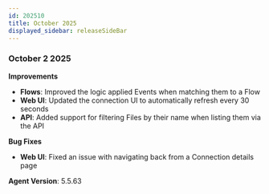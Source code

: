 ```yaml
---
id: 202510
title: October 2025
displayed_sidebar: releaseSideBar
---
```

### October 2 2025

**Improvements**
- **Flows**: Improved the logic applied Events when matching them to a Flow
- **Web UI**: Updated the connection UI to automatically refresh every 30 seconds
- **API**: Added support for filtering Files by their name when listing them via the API

**Bug Fixes**
- **Web UI**: Fixed an issue with navigating back from a Connection details page

**Agent Version**: 5.5.63
